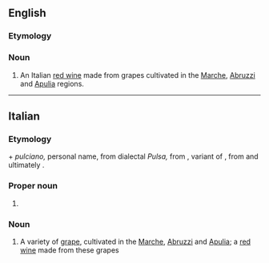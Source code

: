 ==English==

===Etymology===
{{bor|en|it|Montepulciano}}

===Noun===
{{en-noun|~}}

# An Italian [[red wine]] made from grapes cultivated in the [[Marche]], [[Abruzzi]] and [[Apulia]] regions.

----

==Italian==

===Etymology===
{{m|it|monte}} + ''pulciano,'' personal name, from dialectal ''Pulsa,'' from {{etyl|la|it}} {{m|la|publicianus}}, variant of {{m|la|publicius}}, from {{m|la|publicus}} and ultimately {{etyl|ett|it}}.

===Proper noun===
{{wikipedia|lang=it}}
{{it-proper noun}}

# {{place|it|town|p/Siena|r/Tuscany}}

===Noun===
{{it-noun|m|-}}

# A variety of [[grape]], cultivated in the [[Marche]], [[Abruzzi]] and [[Apulia]]; a [[red wine]] made from these grapes